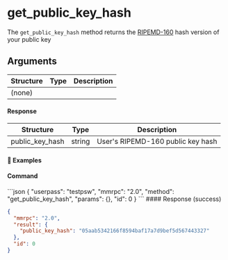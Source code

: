 
# get\_public\_key\_hash

The `get_public_key_hash` method returns the [RIPEMD-160](https://en.bitcoin.it/wiki/RIPEMD-160) hash version of your public key

## Arguments

| Structure | Type | Description |
| --------- | ---- | ----------- |
| (none)    |      |             |

#### Response

| Structure         | Type   | Description                       |
| ----------------- | ------ | --------------------------------- |
| public\_key\_hash | string | User's RIPEMD-160 public key hash |

#### 📌 Examples

#### Command

<CodeGroup title="" tag="POST" label="get_public_key_hash" mm2MethodDecorate="true">
  ```json
  {
    "userpass": "testpsw",
    "mmrpc": "2.0",
    "method": "get_public_key_hash",
    "params": {},
    "id": 0
  }
  ```
</CodeGroup>

<CollapsibleSection expandedText="Hide Response" collapsedText="Show Response">
  #### Response (success)

  ```json
  {
    "mmrpc": "2.0",
    "result": {
      "public_key_hash": "05aab5342166f8594baf17a7d9bef5d567443327"
    },
    "id": 0
  }
  ```
</CollapsibleSection>
